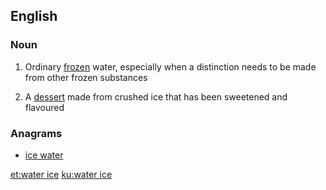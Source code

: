 ==English==

===Noun===
{{en-noun|head=[[water]] [[ice]]|~}}

# {{context|uncountable|lang=en}} Ordinary [[frozen]] water, especially when a distinction needs to be made from other frozen substances
# {{context|countable|lang=en}} A [[dessert]] made from crushed ice that has been sweetened and flavoured

===Anagrams===
* [[ice water#English|ice water]]

[[et:water ice]]
[[ku:water ice]]